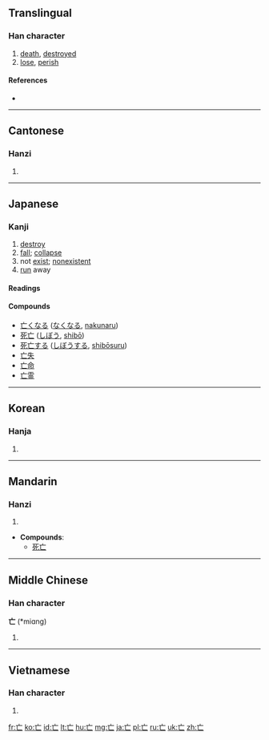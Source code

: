 {{also|亾}}<!-- may be replaced by zh-forms -->
==Translingual==
{{stroke order|strokes=3}}

===Han character===
{{Han char|rn=8|rad=亠|as=01|sn=3|four=0071<sub>0</sub>|canj=卜女 (YV)}}

# [[death]], [[destroyed]]
# [[lose]], [[perish]]

====References====
* {{Han ref|kx=0088.030|dkj=00287|dj=0184.130|hdz=10279.050|uh=4EA1|ud=20129|bh=A460|bd=42080}}

----

==Cantonese==

===Hanzi===
{{yue-hanzi|jyut=|y=mong4, mou4}}

# {{defn|lang=yue|sort=亠01}}

----

==Japanese==

===Kanji===
{{ja-kanji|grade=6|rs=亠01}}

# [[destroy]]
# [[fall]]; [[collapse]]
# not [[exist]]; [[nonexistent]]
# [[run]] away

====Readings====
{{ja-readings
|kanon=[[ぼう]] (bō)
|goon=[[もう]] (mō)
|kun=[[ない|な-い]] ([[亡い]], na-i), [[なき|な-き]] ([[亡き]], na-ki), [[なくなる|な-くなる]] ([[亡くなる]], na-kunaru), [[ほろぶ|ほろ-ぶ]] ([[亡ぶ]], horo-bu), [[ほろびる|ほろ-びる]] ([[亡びる]], horo-biru), [[ほろぼす|ほろ-ぼす]] ([[亡ぼす]], horo-bosu)
}}

====Compounds====
* [[亡くなる]] ([[なくなる]], [[nakunaru]])
* [[死亡]] ([[しぼう]], [[shibō]])
* [[死亡する]] ([[しぼうする]], [[shibōsuru]])
* [[亡失]]
* [[亡命]]
* [[亡霊]]

----

==Korean==

===Hanja===
{{ko-hanja|hangeul=[[망]], [[무]]|rv=mang, mu|mr=mang, mu}}

# {{defn|lang=ko|sort=亠01}}

----

==Mandarin==

===Hanzi===
{{cmn-hanzi|pin=[[wáng]] ([[wang2]])|wg=wang<sup>2</sup>}}

# {{defn|lang=cmn|sort=亠01}}

* '''Compounds''':
** [[死亡]]

----

==Middle Chinese==

===Han character===
'''亡''' (*miɑng)<!--Unihan uses "ɑ" rather than "a"; does this represent a different vowel?--><!--asterisk signifies that this is a reconstructed pronunciation-->

# {{defn|lang=zhx-mid|sort=亠01}}

----

==Vietnamese==

===Han character===
{{vi-hantu|[[vong]], [[vô]]|rs=亠01}}

# {{defn|lang=vi|sort=亠01}}

[[fr:亡]]
[[ko:亡]]
[[id:亡]]
[[lt:亡]]
[[hu:亡]]
[[mg:亡]]
[[ja:亡]]
[[pl:亡]]
[[ru:亡]]
[[uk:亡]]
[[zh:亡]]